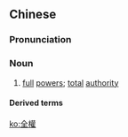 ==Chinese==
{{zh-forms|s=全权}}

===Pronunciation===
{{zh-pron
|m=quánquán
|c=cyun4 kyun4
|h=pfs=chhiòn-khièn
|mn=choân-koân
|cat=n
}}

===Noun===
{{zh-noun}}

# [[full]] [[power]]s; [[total]] [[authority]]

====Derived terms====
{{zh-der|全權公使|全權代表}}

[[ko:全權]]